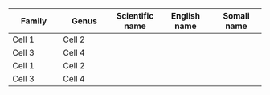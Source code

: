 **Family** | **Genus** | **Scientific name** | **English name** | **Somali name** |
 ---       | ---       | ---                 | ---              | ---             |
 Cell 1    |  Cell 2   |                     |                  |                 | 
 Cell 3    |  Cell 4   |                     |                  |                 |
 Cell 1    |  Cell 2   |                     |                  |                 |   
 Cell 3    |  Cell 4   |                     |                  |                 |   
 
 

